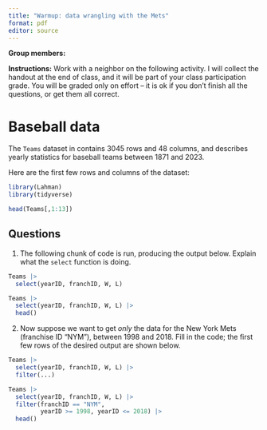 ```yaml
---
title: "Warmup: data wrangling with the Mets"
format: pdf
editor: source
---
```


**Group members:**

**Instructions:** Work with a neighbor on the following activity. I will collect the handout at the end of class, and it will be part of your class participation grade. You will be graded only on effort -- it is ok if you don't finish all the questions, or get them all correct.

# Baseball data

The `Teams` dataset in contains 3045 rows and 48 columns, and describes yearly statistics for baseball teams between 1871 and 2023. 

Here are the first few rows and columns of the dataset:

```r
library(Lahman)
library(tidyverse)

head(Teams[,1:13])
```

## Questions

1. The following chunk of code is run, producing the output below. Explain what the `select` function is doing.

```r
Teams |>
  select(yearID, franchID, W, L)
```

```r
Teams |>
  select(yearID, franchID, W, L) |>
  head()
```

\vspace{3cm}

2. Now suppose we want to get *only* the data for the New York Mets (franchise ID "NYM"), between 1998 and 2018. Fill in the code; the first few rows of the desired output are shown below.

```r
Teams |>
  select(yearID, franchID, W, L) |>
  filter(...)
```

```r
Teams |>
  select(yearID, franchID, W, L) |>
  filter(franchID == "NYM",
         yearID >= 1998, yearID <= 2018) |>
  head()
```

